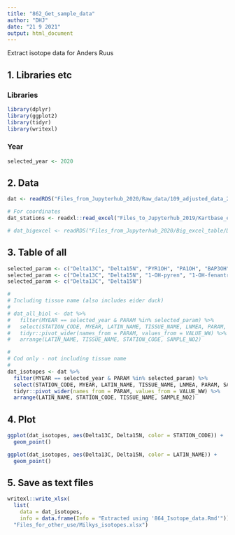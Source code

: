 ```yaml
---
title: "862_Get_sample_data"
author: "DHJ"
date: "21 9 2021"
output: html_document
---
```


Extract isotope data for Anders Ruus

## 1. Libraries etc

### Libraries
```r

library(dplyr)
library(ggplot2)
library(tidyr)
library(writexl)

```

### Year  
```r

selected_year <- 2020

```

## 2. Data  
```r

dat <- readRDS("Files_from_Jupyterhub_2020/Raw_data/109_adjusted_data_2021-09-15.rds")

# For coordinates   
dat_stations <- readxl::read_excel("Files_to_Jupyterhub_2019/Kartbase_edit.xlsx")

# dat_bigexcel <- readRDS("Files_from_Jupyterhub_2020/Big_excel_table/Data_xl_2021-09-15_ver02.rds")

```

## 3. Table of all 
```r

selected_param <- c("Delta13C", "Delta15N", "PYR1OH", "PA1OH", "BAP3OH")
selected_param <- c("Delta13C", "Delta15N", "1-OH-pyren", "1-OH-fenantren", "3-OH-benzo[a]pyren")
selected_param <- c("Delta13C", "Delta15N")

#
# Including tissue name (also includes eider duck)
#
# dat_all_biol <- dat %>%
#   filter(MYEAR == selected_year & PARAM %in% selected_param) %>%
#   select(STATION_CODE, MYEAR, LATIN_NAME, TISSUE_NAME, LNMEA, PARAM, SAMPLE_NO2, VALUE_WW) %>%
#   tidyr::pivot_wider(names_from = PARAM, values_from = VALUE_WW) %>%
#   arrange(LATIN_NAME, TISSUE_NAME, STATION_CODE, SAMPLE_NO2)

#
# Cod only - not including tissue name
#
dat_isotopes <- dat %>%
  filter(MYEAR == selected_year & PARAM %in% selected_param) %>%
  select(STATION_CODE, MYEAR, LATIN_NAME, TISSUE_NAME, LNMEA, PARAM, SAMPLE_NO2, VALUE_WW) %>%
  tidyr::pivot_wider(names_from = PARAM, values_from = VALUE_WW) %>%
  arrange(LATIN_NAME, STATION_CODE, TISSUE_NAME, SAMPLE_NO2)


```

## 4. Plot  
```r

ggplot(dat_isotopes, aes(Delta13C, Delta15N, color = STATION_CODE)) +
  geom_point() 

ggplot(dat_isotopes, aes(Delta13C, Delta15N, color = LATIN_NAME)) +
  geom_point() 

```


## 5. Save as text files  
```r

writexl::write_xlsx(
  list(
    data = dat_isotopes, 
    info = data.frame(Info = "Extracted using '864_Isotope_data.Rmd'")),
  "Files_for_other_use/Milkys_isotopes.xlsx")

```

